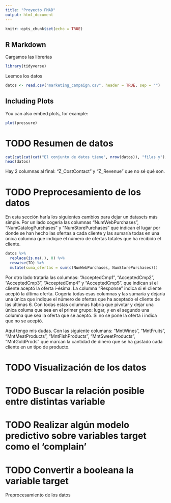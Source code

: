 ```yaml
---
title: "Proyecto FMAD"
output: html_document
---
```


```r
knitr::opts_chunk$set(echo = TRUE)
```

## R Markdown

Cargamos las librerías
```r
library(tidyverse)
```

Leemos los datos
```r
datos <- read.csv("marketing_campaign.csv", header = TRUE, sep = "")
```



## Including Plots

You can also embed plots, for example:

```r
plot(pressure)
```

# TODO Resumen de datos
```r
cat(cat(cat(cat("El conjunto de datos tiene", nrow(datos)), "filas y"), ncol(datos)), "columnas")
head(datos)
```
Hay 2 columnas al final: "Z_CostContact" y "Z_Revenue" que no sé qué son.



# TODO Preprocesamiento de los datos
En esta sección haría los siguientes cambios para dejar un datasets más simple.
Por un lado cogería las columnas "NumWebPurchases", "NumCatalogPurchases" y "NumStorePurchases" que indican el lugar por donde se han hecho las ofertas a cada cliente y las sumaría todas en una única columna que indique el número de ofertas totales que ha recibido el cliente.
```r
datos %>%
  replace(is.na(.), 0) %>%
  rowwise(ID) %>%
  mutate(suma_ofertas = sum(c(NumWebPurchases, NumStorePurchases)))
```


Por otro lado trataría las columnas: "AcceptedCmp1", "AcceptedCmp2", "AcceptedCmp3", "AcceptedCmp4" y "AcceptedCmp5". que indican si el cliente aceptó la oferta i-ésima.
La columna "Response" indica si el cliente aceptó la última oferta.
Cogería todas esas columnas y las sumaría y dejaría una única que indique el número de ofertas que ha aceptado el cliente de las últimas 6.
Con todas estas columnas habría que pivotar y dejar una única columa que sea en el primer grupo: lugar, y en el segundo una columna que sea la oferta que se aceptó.
Si no se pone la oferta i indica que no se aceptó.






Aquí tengo mis dudas. Con las siguiente columans: "MntWines", "MntFruits", "MntMeatProducts",  "MntFishProducts",  "MntSweetProducts",  "MntGoldProds" que marcan la cantidad de dinero que se ha gastado cada cliente en un tipo de producto.


# TODO Visualización de los datos
# TODO Buscar la relación posible entre distintas variable
# TODO Realizar algún modelo predictivo sobre variables target como el 'complain' 
# TODO Convertir a booleana la variable target

Preprocesamiento de los datos
```r

```

